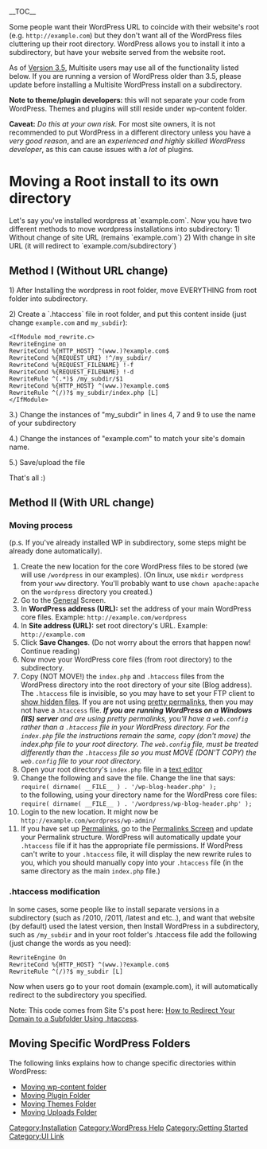 {{Languages|
{{en|Giving WordPress Its Own Directory}}
{{fr|Donner_à_WordPress_son_Propre_Dossier}}
{{ja|Giving WordPress Its Own Directory}}
{{pl|Instalacja WordPressa w podkatalogu}}
{{ru|Размещаем WordPress в отдельном каталоге}}
{{pt-br|WordPress em Diretório Próprio}}
}}

__TOC__

Some people want their WordPress URL to coincide with their website's root (e.g. <tt><nowiki>http://example.com</nowiki></tt>) but they don't want all of the WordPress files cluttering up their root directory. WordPress allows you to install it into a subdirectory, but have your website served from the website root.

As of [[Version 3.5|Version 3.5]], Multisite users may use all of the functionality listed below. If you are running a version of WordPress older than 3.5, please update before installing a Multisite WordPress install on a subdirectory.

'''Note to theme/plugin developers:''' this will not separate your code from  WordPress. Themes and plugins will still reside under wp-content folder.

'''Caveat:''' ''Do this at your own risk.'' For most site owners, it is not recommended to put WordPress in a different directory unless you have a ''very good reason'', and are an ''experienced and highly skilled WordPress developer'', as this can cause issues with a ''lot'' of plugins.

=Moving a Root install to its own directory=

Let's say you've installed wordpress at `example.com`. Now you have two different methods to move wordpress installations into subdirectory: 
1) Without change of site URL (remains `example.com`) 
2) With change in site URL (it will redirect to `example.com/subdirectory`)


== Method I (Without URL change)==

1) After Installing the wordpress in root folder, move EVERYTHING from root folder into subdirectory. 

2)  Create a `.htaccess` file in root folder, and put this content inside (just change <tt>example.com</tt> and <tt>my_subdir</tt>):

<pre>
<IfModule mod_rewrite.c>
RewriteEngine on
RewriteCond %{HTTP_HOST} ^(www.)?example.com$
RewriteCond %{REQUEST_URI} !^/my_subdir/
RewriteCond %{REQUEST_FILENAME} !-f
RewriteCond %{REQUEST_FILENAME} !-d
RewriteRule ^(.*)$ /my_subdir/$1
RewriteCond %{HTTP_HOST} ^(www.)?example.com$
RewriteRule ^(/)?$ my_subdir/index.php [L] 
</IfModule>
</pre>

3.) Change the instances of "my_subdir" in lines 4, 7 and 9 to use the name of your subdirectory

4.) Change the instances of "example.com" to match your site's domain name.

5.) Save/upload the file

That's all :)

== Method II (With URL change)==

=== Moving process ===
(p.s. If you've already installed WP in subdirectory, some steps might be already done automatically).

# Create the new location for the core WordPress files to be stored (we will use <tt>/wordpress</tt> in our examples). (On linux, use <tt>mkdir wordpress</tt> from your <tt>www</tt> directory. You'll probably want to use <tt>chown apache:apache</tt> on the <tt>wordpress</tt> directory you created.)
# Go to the [[Administration_Screens#Settings|General]] Screen.
# In '''WordPress address (URL):''' set the address of your main WordPress core files. Example: <tt><nowiki>http://example.com/wordpress</nowiki></tt>
# In '''Site address (URL):''' set root directory's URL. Example: <tt><nowiki>http://example.com</nowiki></tt>
# Click '''Save Changes'''. (Do not worry about the errors that happen now! Continue reading)
# Now move your WordPress core files (from root directory) to the subdirectory.
# Copy (NOT MOVE!) the <tt>index.php</tt> and <tt>.htaccess</tt> files from the WordPress directory into the root directory of your site (Blog address). The <tt>.htaccess</tt> file is invisible, so you may have to set your FTP client to [[Changing_File_Permissions#Unhide_the_hidden_files|show hidden files]]. If you are not using [[Using_Permalinks#Using_.22Pretty.22_permalinks|pretty permalinks]], then you may not have a .<tt>htaccess</tt> file. <i><b>If you are running WordPress on a Windows (IIS) server</b> and are using pretty permalinks, you'll have a <tt>web.config</tt> rather than a <tt>.htaccess</tt> file in your WordPress directory. For the <tt>index.php</tt> file the instructions remain the same, copy (don't move) the index.php file to your root directory. The <tt>web.config</tt> file, must be treated differently than the <tt>.htaccess</tt> file so you must MOVE (DON'T COPY) the <tt>web.config</tt> file to your root directory.</i>
# Open your root directory's <tt>index.php</tt> file in a [[Glossary#Text editor|text editor]]
# Change the following and save the file. Change the line that says:<br /><tt>require( dirname( __FILE__ ) . '/wp-blog-header.php' );</tt><br />to the following, using your directory name for the WordPress core files:<br /><tt>require( dirname( __FILE__ ) . '/wordpress/wp-blog-header.php' );</tt>
# Login to the new location. It might now be <tt><nowiki>http://example.com/wordpress/wp-admin/</nowiki></tt>
# If you have set up [[Using Permalinks|Permalinks]], go to the [[Administration_Screens#Permalinks|Permalinks Screen]] and update your Permalink structure. WordPress will automatically update your <tt>.htaccess</tt> file if it has the appropriate file permissions. If WordPress can't write to your <tt>.htaccess</tt> file, it will display the new rewrite rules to you, which you should manually copy into your <tt>.htaccess</tt> file (in the same directory as the main <tt>index.php</tt> file.)

=== .htaccess modification ===
In some cases, some people like to install separate versions in a subdirectory (such as /2010, /2011, /latest and etc..), and want that website (by default) used the latest version, then Install WordPress in a subdirectory, such as <code>/my_subdir</code> and in your root folder's  .htaccess file add the following  (just change the words as you need):
<pre>
RewriteEngine On
RewriteCond %{HTTP_HOST} ^(www.)?example.com$
RewriteRule ^(/)?$ my_subdir [L]
</pre>


Now when users go to your root domain (example.com), it will automatically redirect to the subdirectory you specified. 

Note: This code comes from Site 5's post here: [https://qa.site5.com/advanced/how-to-redirect-your-domain-to-a-subfolder-using-htaccess/ How to Redirect Your Domain to a Subfolder Using .htaccess].

==Moving Specific WordPress Folders==
The following links explains how to change specific directories within WordPress:
*[[Editing_wp-config.php#Moving_wp-content_folder|Moving wp-content folder]]
*[[Editing_wp-config.php#Moving_plugin_folder|Moving Plugin Folder]]
*[[Editing_wp-config.php#Moving_themes_folder|Moving Themes Folder]]
*[[Editing_wp-config.php#Moving_uploads_folder|Moving Uploads Folder]]

 

[[Category:Installation]]
[[Category:WordPress Help]]
[[Category:Getting Started]]
[[Category:UI Link]]